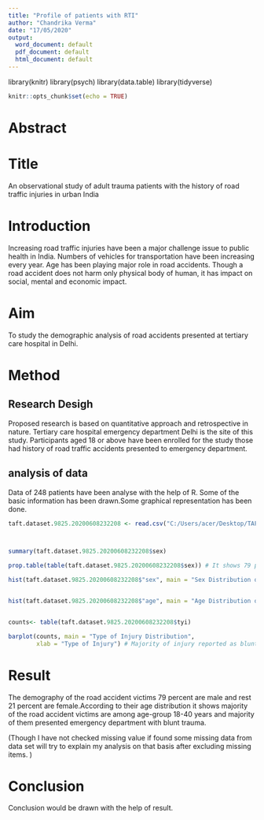 ---
title: "Profile of patients with RTI"
author: "Chandrika Verma"
date: "17/05/2020"
output:
  word_document: default
  pdf_document: default
  html_document: default
---
library(knitr)
library(psych)
library(data.table)
library(tidyverse)

```{r setup, include=FALSE}
knitr::opts_chunk$set(echo = TRUE)
```

# Abstract

# Title
An observational study of adult trauma patients with the history of road traffic injuries in urban India

# Introduction 
Increasing road traffic injuries have been a major challenge issue to public health in India. Numbers of vehicles for transportation have been increasing every year. Age has been playing major role in road accidents. Though a road accident does not harm only physical body of human, it has impact on social, mental and economic impact. 

# Aim
To study the demographic analysis of road accidents presented at tertiary care hospital in Delhi.

# Method

## Research Desigh
 Proposed research is based on quantitative approach and retrospective in nature.
Tertiary care hospital emergency department Delhi is the site of this study. Participants aged 18 or above have been enrolled for the study those had history of road traffic accidents presented to emergency department.


## analysis of data
Data of 248 patients have been analyse with the help of R. Some of the basic information has been drawn.Some graphical representation has been done.

```{r}

taft.dataset.9825.20200608232208 <- read.csv("C:/Users/acer/Desktop/TAFT Analysis/taft-dataset-9825-20200608232208.csv")



summary(taft.dataset.9825.20200608232208$sex) 

prop.table(table(taft.dataset.9825.20200608232208$sex)) # It shows 79 percent are male and 21 percent female patients out of 248 patients.

hist(taft.dataset.9825.20200608232208$"sex", main = "Sex Distribution of Patients", xlab = "Sex", border = "blue", col="green", las=2, breaks =6)


hist(taft.dataset.9825.20200608232208$"age", main = "Age Distribution of Patients", xlab = "Age group", border = "blue",col="green", xlim=c(18,100), las=1, breaks =5)


counts<- table(taft.dataset.9825.20200608232208$tyi)

barplot(counts, main = "Type of Injury Distribution",
        xlab = "Type of Injury") # Majority of injury reported as blunt and a very less proportion reported penetrating.


```

# Result
The demography of the road accident victims 79 percent are male and rest 21 percent are female.According to their age distribution it shows majority of the road accident victims are among age-group 18-40 years and majority of them  presented emergency department with blunt trauma. 

(Though I have not checked missing value if found some missing data from data set will try to explain my analysis on that basis after excluding missing items.  )

# Conclusion 
Conclusion would be drawn with the help of result.
